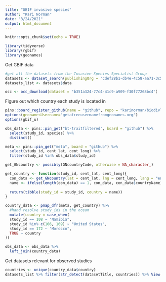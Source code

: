 ```yaml
---
title: "GBIF invasive species"
author: "Kari Norman"
date: "3/24/2021"
output: html_document
---
```


```r
knitr::opts_chunk$set(echo = TRUE)
```

```r
library(tidyverse)
library(rgbif)
library(geonames)
```

Get GBIF data
```r
#get all the datasets from the Invasive Species Specialist Group
datasets <- dataset_search(publishingOrg = "cdef28b1-db4e-4c58-aa71-3c5238c2d0b5", limit = 300)
datasets_list <- datasets$data

occ <- occ_download(dataset = "b351a324-77c4-41c9-a909-f30f77268bc4")
```

Figure out which country each study is located in 
```r
pins::board_register_github(name = "github", repo = "karinorman/biodivTS_data", branch = "master")
options(geonamesUsername="getafreeusernamefromgeonames.org")
options(gbif_u)

obs_data <- pins::pin_get("bt-traitfiltered", board = "github") %>%
  select(study_id, species) %>%
  distinct()

meta <- pins::pin_get("meta", board = "github") %>%
  select(study_id, cent_lat, cent_long) %>%
  filter(study_id %in% obs_data$study_id)

get_GNcountry <- possibly(GNcountryCode, otherwise = NA_character_)

get_country <- function(study_id, cent_lat, cent_long){
  con_data <- get_GNcountry(lat = cent_lat, lng = cent_long, lang = "en", radius = 50)
  name <- ifelse(length(con_data) == 1, con_data, con_data$countryName)
  
  return(tibble(study_id = study_id, country = name))
}

country_data <- pmap_dfr(meta, get_country) %>%
  #hand resolve study_ids in the ocean
  mutate(country = case_when(
  study_id == 108 ~ "Namibia", 
  study_id %in% c(166, 169) ~ "United States", 
  study_id == 172 ~ "Morocco", 
  TRUE ~ country
)) 

obs_data <- obs_data %>%
  left_join(country_data)
```

Get datasets relevant for observed studies
```r
countries <- unique(country_data$country)
datasets_list %>% filter(str_detect(datasetTitle, countries)) %>% View()


```


